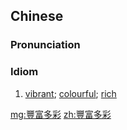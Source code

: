 {{also|丰富多彩}}
==Chinese==
{{zh-forms|s=丰富多彩|type=22}}

===Pronunciation===
{{zh-pron
|m=fēngfùduōcǎi
|c=fung1 fu3 do1 coi2
|cat=id
}}

===Idiom===
{{zh-idiom}}

# [[vibrant]]; [[colourful]]; [[rich]]

[[mg:豐富多彩]]
[[zh:豐富多彩]]